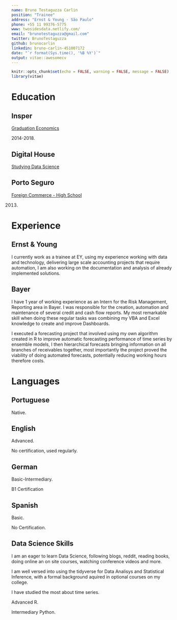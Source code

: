 ```yaml
---
name: Bruno Testaguzza Carlin
position: "Trainee"
address: "Ernst & Young - São Paulo"
phone: +55 11 99376-5775
www: twosidesdata.netlify.com/
email: "brunotestaguzza@gmail.com"
twitter: BrunoTestaguzza
github: brunocarlin
linkedin: bruno-carlin-451007172
date: "`r format(Sys.time(), '%B %Y')`"
output: vitae::awesomecv
---
```


```r
knitr::opts_chunk$set(echo = FALSE, warning = FALSE, message = FALSE)
library(vitae)
```

# Education

## Insper

[Graduation Economics](https://www.insper.edu.br/graduacao/economia/)

2014-2018.

## Digital House

[Studying Data Science](https://br.digitalhouse.com/curso/data-science/)

## Porto Seguro

[Foreign Commerce - High School](https://www.portoseguro.org.br/conteudo/detalhe/currculo-brasileiro/ensino-mdio-comrcio-exterior)

2013.

# Experience

## Ernst & Young

I currently work as a trainee at EY, using my experience working with data and technology, delivering large scale accounting projects that require automation, I am also working on the documentation and analysis of already implemented solutions.

## Bayer

I have 1 year of working experience as an Intern for the Risk Management, Reporting area in Bayer. I was responsible for the creation, automation and maintenance of several credit and cash flow reports. My most remarkable skill when doing these regular tasks was combining my VBA and Excel knowledge to create and improve Dashboards.

I executed a forecasting project that involved using my own algorithm created in R to improve automatic forecasting performance of time series by ensemble models, I then hierarchical forecasts bringing information on all branches of receivables together, most importantly the project proved the viability of doing automated forecasts, potentially reducing working hours therefore costs.

# Languages

## Portuguese

Native.

## English

Advanced.

No certification, used regularly.


## German

Basic-Intermediary.

B1 Certification

## Spanish

Basic.

No Certification.

## Data Science Skills

I am an  eager to learn Data Science, following blogs, reddit, reading books, doing online an on site courses, watching conference videos and more.

I am well versed into using the tidyverse for Data Analisys and Statistical Inference, with a formal background aquired in optional courses on my college.

I have studied the most about time series.

Advanced R.

Intermediary Python.
